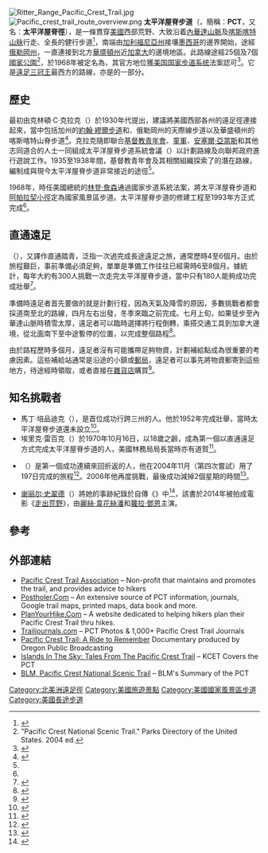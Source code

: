 {{noteTA
|1=zh-cn:走出荒野;zh-tw:那時候，我只剩下勇敢;zh-hk:狂野行;
|2=zh-cn:让-马克·瓦雷;zh-tw:尚-馬克·瓦列;zh-hk:桑-馬克·維利;
|3=zh-tw:雪兒．史翠德;zh-cn:谢丽尔·史翠德;
|4=zh-hans:瑞茜·威瑟斯彭; zh-hant:莉絲·威斯朋; zh-cn:瑞茜·威瑟斯彭; zh-tw:瑞絲·薇斯朋; zh-hk:麗絲·韋花絲潘;
}}
[[File:Ritter_Range_Pacific_Crest_Trail.jpg|thumb]]
[[Image:Pacific_crest_trail_route_overview.png|thumb]]
'''太平洋屋脊步道'''（{{lang-en|Pacific Crest Trail}}，簡稱：'''PCT'''，又名：'''太平洋屋脊徑'''），是一條貫穿[[美國|美國]]西部荒野、大致沿着[[內華達山脈_(美國)|內華達山脈]]及[[喀斯喀特山脉|喀斯喀特山脉]]行走、全長{{convert|4286|km|mi}}的健行步道<ref name=go>{{cite book
  | first=Benedict | last=Go
  |author2=Pacific Crest Trail Association
  | title = Pacific Crest Trail Data Book
  | url=https://archive.org/details/pacificcresttrai0000gobe | publisher = Wilderness Press
  | year = 2005
  | page = [https://archive.org/details/pacificcresttrai0000gobe/page/15 15]
  | isbn = 978-0-89997-369-2 }}</ref>，南端由[[加利福尼亞州|加利福尼亞州]]接壤[[墨西哥|墨西哥]]的邊界開始，途經[[俄勒岡州|俄勒岡州]]，一直連接到北方[[華盛頓州|華盛頓州]]近[[加拿大|加拿大]]的邊境地區。此路線途經25個{{link-en|美國國家森林公園|United States National Forest|國家森林}}及7個[[美國國家公園|國家公園]]<ref>"Pacific Crest National Scenic Trail." Parks Directory of the United States. 2004 ed.</ref>，於1968年被定名為{{link-en|國家風景區步道|National Scenic Trail}}，其官方地位獲[[美国国家步道系统|美国国家步道系统]]法案認可<ref>{{cite news|url=http://www.pasadenastarnews.com/general-news/20130811/sid-gally-the-pacific-crest-trail-had-its-roots-in-pasadena|first=Sid|last=Gally|title=The Pacific Crest Trail had its roots in Pasadena|newspaper=Pasadena Star News|accessdate=2015-02-09|archive-date=2015-01-14|archive-url=https://web.archive.org/web/20150114145427/http://www.pasadenastarnews.com/general-news/20130811/sid-gally-the-pacific-crest-trail-had-its-roots-in-pasadena|dead-url=no}}</ref>。它是[[遠足三冠王|遠足三冠王]]最西方的路線，亦是{{link-en|大西部環狀步道|Great Western Loop}}的一部分。

==歷史==
最初由克林頓·C·克拉克（{{lang|en|Clinton C. Clarke}}）於1930年代提出，建議將美國西部各州的遠足徑連接起來，當中包括加州的[[約翰·繆爾步道|約翰·繆爾步道]]和{{link-en|太浩湖優勝美地步道|Tahoe-Yosemite Trail}}、俄勒岡州的天際線步道以及華盛頓州的喀斯喀特山脊步道<ref name=pcthist>{{cite web |url=http://www.fs.fed.us/pct/pacific_crest_trail_history.html |archiveurl=https://web.archive.org/web/20100122032122/http://www.fs.fed.us/pct/pacific_crest_trail_history.html |archivedate=2010-01-22 |title=History of the Pacific Crest Trail |accessdate=2010-03-28 |deadurl=yes }}</ref>。克拉克隨即聯合[[基督教青年會|基督教青年會]]、[[童軍|童軍]]、[[安塞爾·亞當斯|安塞爾·亞當斯]]和其他志同道合的人士一同組成太平洋屋脊步道系統會議（{{lang|en|The Pacific Crest Trail System Conference}}）以計劃路線及向聯邦政府進行遊說工作。1935至1938年間，基督教青年會及其相關組織探索了{{convert|2000|mi|km}}的潛在路線，編制成與現今太平洋屋脊步道非常接近的途徑<ref name=pcthist/>。

1968年，時任美國總統的[[林登·詹森|林登·詹森]]通過國家步道系統法案，將太平洋屋脊步道和[[阿帕拉契小徑|阿帕拉契小徑]]定為國家風景區步道。太平洋屋脊步道的修建工程至1993年方正式完成<ref name=pcthist/>。

==直通遠足==
{{link-en|直通遠足|Thru-hiking}}（{{lang|en|Thru-hiking}}），又譯作直通踏青，泛指一次過完成長途遠足之旅，通常歷時4至6個月。由於旅程艱巨，事前準備必須足夠，單單是準備工作往往已經需時6至8個月。據統計，每年大約有300人挑戰一次走完太平洋屋脊步道，當中只有180人能夠成功完成壯舉<ref name=pctfaq>{{cite web |url=http://www.pcta.org/about_trail/faqs.asp |archiveurl=https://www.webcitation.org/64C0oia8J?url=http://www.pcta.org/about_trail/faqs.asp |archivedate=2011-12-25 |title=FAQs |publisher=Pacific Crest Trail Association |accessdate=2006-12-19 |deadurl=yes }}</ref>。

準備時遠足者首先要做的就是計劃行程，因為天氣及降雪的原因，多數挑戰者都會採道南至北的路線，四月左右出發，冬季來臨之前完成。七月上旬，如果徒步至內華達山脈時積雪太厚，遠足者可以臨時選擇將行程倒轉，乘搭交通工具到加拿大邊境，從北面南下至中途暫停的位置，以完成整個路程<ref>{{cite news|title=Mind the border: Feds warn Pacific Crest Trail hikers crossing from Canada to U.S.|newspaper=The Oregonian|first=Kimberly|last=Wilson|date=2010-07-02|url=http://www.oregonlive.com/pacific-northwest-news/index.ssf/2010/07/mind_the_border_feds_warn_pacific_crest_trail_hikers_crossing_from_canada_to_us.html|accessdate=2015-02-09|archive-date=2013-11-09|archive-url=https://web.archive.org/web/20131109194740/http://www.oregonlive.com/pacific-northwest-news/index.ssf/2010/07/mind_the_border_feds_warn_pacific_crest_trail_hikers_crossing_from_canada_to_us.html|dead-url=no}}</ref>。

由於路程歷時多個月，遠足者沒有可能攜帶足夠物資，計劃補給點成為很重要的考慮因素。這些補給站通常是沿途的小鎮或[[郵局|郵局]]，遠足者可以事先將物資郵寄到這些地方，待途經時領取，或者直接在[[雜貨店|雜貨店]]購買<ref>{{cite web | url = http://www.planyourhike.com/planning/resupplypoints.php | title = Pacific Crest Trail Resupply Points | publisher = PlanYourHike.com | accessdate = 2010-03-01 | archive-date = 2011-01-07 | archive-url = https://web.archive.org/web/20110107211853/http://www.planyourhike.com/planning/resupplypoints.php | dead-url = no }}</ref>。

==知名挑戰者==
* 馬丁·培品迪克（{{lang|en|Martin Papendick}}），是首位成功行跨三州的人。他於1952年完成壯舉，當時太平洋屋脊步道還未設立<ref name=PCTbook>{{cite book|title=The Pacific Crest Trail: Southern California|url=https://archive.org/details/pacificcresttrai0000unse|first1=Ben|last1=Schifrin|first2=Jeffrey P|last2=Schaffer|first3=Ruby Johnson|last3=Jenkins|page=[https://archive.org/details/pacificcresttrai0000unse/page/5 5]|publisher=Wilderness Press|year=2003|isbn=0-89997-316-7}}</ref>。
* 埃里克·雷百克（{{lang|en|Eric Ryback}}）於1970年10月16日，以18歲之齡，成為第一個以直通遠足方式完成太平洋屋脊步道的人，美國林務局局長當時亦有道賀<ref>{{cite web|url=http://www.pcta.org/wp-content/uploads/2012/07/ryback-returns-sept09.pdf|format=PDF|title=Ryback Returns|publisher=Pcta.org|accessdate=13 January 2015|archive-date=2015-09-24|archive-url=https://web.archive.org/web/20150924065924/http://www.pcta.org/wp-content/uploads/2012/07/ryback-returns-sept09.pdf|dead-url=no}}</ref>。
* {{link-en|斯科特·威廉森|Scott Williamson (hiker)}}（{{lang|en|Scott Williamson}}）是第一個成功連續來回折返的人，他在2004年11月（第四次嘗試）用了197日完成{{convert|5300|mi|km}}的旅程<ref>{{cite news 
 |title=Hiker Completes First Round-Trip of Pacific Crest Trail 
 |work=Outside Magazine 
 |date=November 18, 2004 
 |url=http://outside.away.com/outside/news/20041118_1.html 
 |archiveurl=https://web.archive.org/web/20041204235555/http://outside.away.com/outside/news/20041118_1.html 
 |archivedate=2004-12-04 
 |accessdate=2009-09-14 
 |deadurl=yes 
 }}</ref>。2006年他再度挑戰，最後成功減掉2個星期的時間<ref>{{cite news
 |title       = A solo accomplishment is appreciated by many
 |url         = http://www.utsandiego.com/sports/outdoors/20061202-9999-lz1s2solo.html
 |work        = San Diego Union-Tribune
 |date        = 2006-12-02
 |accessdate  = 2006-12-02
 |deadurl     = yes
 |archiveurl  = https://web.archive.org/web/20121012094748/http://www.utsandiego.com/sports/outdoors/20061202-9999-lz1s2solo.html
 |archivedate = 2012-10-12
}}</ref>。
* [[谢丽尔·史翠德|谢丽尔·史翠德]]（{{lang|en|Cheryl Strayed}}）將她的事跡紀錄於自傳《{{link-en|那時候，我只剩下勇敢：一千一百哩太平洋屋脊步道尋回的人生|Wild: From Lost to Found on the Pacific Crest Trail}}》中<ref>{{cite news |last=Taylor |first=Ihsan |url=https://www.nytimes.com/best-sellers-books/2012-07-15/hardcover-nonfiction/list.html |title=Best Sellers - The New York Times |publisher=Nytimes.com |accessdate=2012-03-06 |deadurl=no |archiveurl=https://web.archive.org/web/20120712023108/http://www.nytimes.com/best-sellers-books/2012-07-15/hardcover-nonfiction/list.html |archivedate=2012-07-12 |df= }}</ref>，該書於2014年被拍成電影《[[走出荒野|走出荒野]]》，由[[麗絲·韋花絲潘|麗絲·韋花絲潘]]和[[蘿拉·鄧恩|蘿拉·鄧恩]]主演。

==參考==
{{reflist|2}}

==外部連結==
{{Wikivoyage|Pacific Crest Trail}}
{{commons}}
* [http://www.pcta.org/ Pacific Crest Trail Association]{{Wayback|url=http://www.pcta.org/ |date=20030216083346 }} – Non-profit that maintains and promotes the trail, and provides advice to hikers
* [http://www.postholer.com/ Postholer.Com]{{Wayback|url=http://www.postholer.com/ |date=20150802044111 }} – An extensive source of PCT information, journals, Google trail maps, printed maps, data book and more.
* [http://www.planyourhike.com/ PlanYourHike.Com]{{Wayback|url=http://www.planyourhike.com/ |date=20150207004300 }} – A website dedicated to helping hikers plan their Pacific Crest Trail thru hikes.
* [http://www.trailjournals.com/journals/pacific_crest_trail/ Trailjournals.com]{{Wayback|url=http://www.trailjournals.com/journals/pacific_crest_trail/ |date=20150222232831 }} – PCT Photos & 1,000+ Pacific Crest Trail Journals 
* [http://watch.opb.org/video/1653310170 Pacific Crest Trail: A Ride to Remember]{{Wayback|url=http://watch.opb.org/video/1653310170 |date=20150510134008 }} Documentary produced by Oregon Public Broadcasting
* [https://web.archive.org/web/20130920195411/http://www.kcet.org/news/the_back_forty/commentary/concrete-and-chaparral/islands-in-the-sky-tales-from-the-pacific-crest-trail.html Islands In The Sky: Tales From The Pacific Crest Trail] – KCET Covers the PCT
* [https://web.archive.org/web/20130702195748/http://www.blm.gov/ca/st/en/fo/ridgecrest/pct.html BLM, Pacific Crest National Scenic Trail] – BLM's Summary of the PCT

[[Category:北美洲遠足徑|Category:北美洲遠足徑]]
[[Category:美國旅遊景點|Category:美國旅遊景點]]
[[Category:美國國家風景區步道|Category:美國國家風景區步道]]
[[Category:美國長途步道|Category:美國長途步道]]